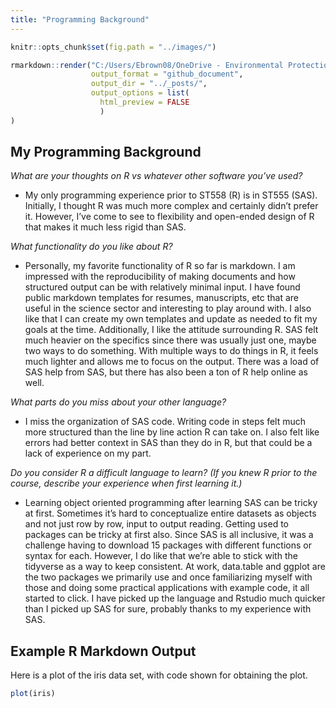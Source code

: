 ```yaml
---
title: "Programming Background"
---
```


```r
knitr::opts_chunk$set(fig.path = "../images/")
```

``` r
rmarkdown::render("C:/Users/Ebrown08/OneDrive - Environmental Protection Agency (EPA)/Profile/Documents/ST558_Git/_Rmd/2022-06-07-evanbrown-second-blog-post.Rmd", 
                  output_format = "github_document", 
                  output_dir = "../_posts/",
                  output_options = list(
                    html_preview = FALSE
                    )
)
```


## My Programming Background

*What are your thoughts on R vs whatever other software you've used?*

- My only programming experience prior to ST558 (R) is in ST555 (SAS). Initially, I thought R was much more complex and certainly didn't prefer it. However, I've come to see to flexibility and open-ended design of R that makes it much less rigid than SAS. 

*What functionality do you like about R?*

- Personally, my favorite functionality of R so far is markdown. I am impressed with the reproducibility of making documents and how structured output can be with relatively minimal input. I have found public markdown templates for resumes, manuscripts, etc that are useful in the science sector and interesting to play around with. I also like that I can create my own templates and update as needed to fit my goals at the time. Additionally, I like the attitude surrounding R. SAS felt much heavier on the specifics since there was usually just one, maybe two ways to do something. With multiple ways to do things in R, it feels much lighter and allows me to focus on the output. There was a load of SAS help from SAS, but there has also been a ton of R help online as well.

*What parts do you miss about your other language?*

- I miss the organization of SAS code. Writing code in steps felt much more structured than the line by line action R can take on. I also felt like errors had better context in SAS than they do in R, but that could be a lack of experience on my part.

*Do you consider R a difficult language to learn? (If you knew R prior to the course, describe your experience when first learning it.)*

- Learning object oriented programming after learning SAS can be tricky at first. Sometimes it's hard to conceptualize entire datasets as objects and not just row by row, input to output reading. Getting used to packages can be tricky at first also. Since SAS is all inclusive, it was a challenge having to download 15 packages with different functions or syntax for each. However, I do like that we're able to stick with the tidyverse as a way to keep consistent. At work, data.table and ggplot are the two packages we primarily use and once familiarizing myself with those and doing some practical applications with example code, it all started to click. I have picked up the language and Rstudio much quicker than I picked up SAS for sure, probably thanks to my experience with SAS. 



## Example R Markdown Output

Here is a plot of the iris data set, with code shown for obtaining the plot.
```r
plot(iris)
```

